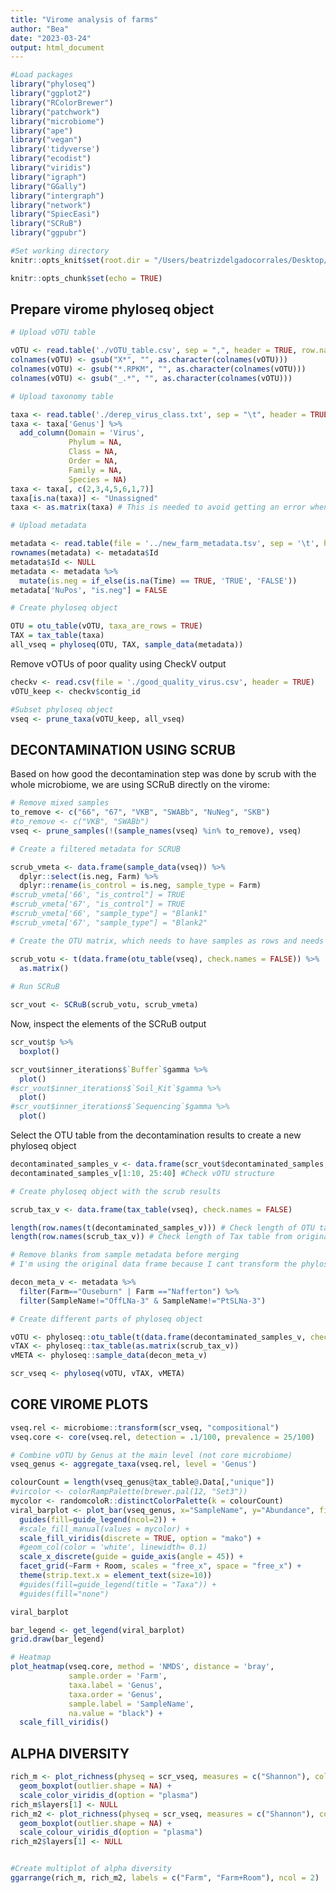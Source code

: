 ```yaml
---
title: "Virome analysis of farms"
author: "Bea"
date: "2023-03-24"
output: html_document
---
```


```r
#Load packages
library("phyloseq")
library("ggplot2")
library("RColorBrewer")
library("patchwork")
library("microbiome")
library("ape")
library("vegan")
library('tidyverse')
library("ecodist")
library("viridis")
library("igraph")
library("GGally")
library("intergraph")
library("network")
library("SpiecEasi")
library("SCRuB")
library("ggpubr")

#Set working directory
knitr::opts_knit$set(root.dir = "/Users/beatrizdelgadocorrales/Desktop/PhD-BE_Microbiome/Virome_farms/")

knitr::opts_chunk$set(echo = TRUE)
```

## Prepare virome phyloseq object

```r
# Upload vOTU table

vOTU <- read.table('./vOTU_table.csv', sep = ",", header = TRUE, row.names = 1)
colnames(vOTU) <- gsub("X*", "", as.character(colnames(vOTU)))
colnames(vOTU) <- gsub("*.RPKM", "", as.character(colnames(vOTU)))
colnames(vOTU) <- gsub("_.*", "", as.character(colnames(vOTU)))

# Upload taxonomy table

taxa <- read.table('./derep_virus_class.txt', sep = "\t", header = TRUE, row.names = 1)
taxa <- taxa['Genus'] %>% 
  add_column(Domain = 'Virus',
             Phylum = NA,
             Class = NA,
             Order = NA,
             Family = NA,
             Species = NA)
taxa <- taxa[, c(2,3,4,5,6,1,7)] 
taxa[is.na(taxa)] <- "Unassigned"
taxa <- as.matrix(taxa) # This is needed to avoid getting an error when creating the phyloseq object

# Upload metadata

metadata <- read.table(file = '../new_farm_metadata.tsv', sep = '\t', header = TRUE) #import metadata
rownames(metadata) <- metadata$Id
metadata$Id <- NULL
metadata <- metadata %>% 
  mutate(is.neg = if_else(is.na(Time) == TRUE, 'TRUE', 'FALSE'))
metadata['NuPos', "is.neg"] = FALSE

# Create phyloseq object

OTU = otu_table(vOTU, taxa_are_rows = TRUE)
TAX = tax_table(taxa)
all_vseq = phyloseq(OTU, TAX, sample_data(metadata))
```

Remove vOTUs of poor quality using CheckV output 
```r
checkv <- read.csv(file = './good_quality_virus.csv', header = TRUE)
vOTU_keep <- checkv$contig_id

#Subset phyloseq object
vseq <- prune_taxa(vOTU_keep, all_vseq)
```


## DECONTAMINATION USING SCRUB

Based on how good the decontamination step was done by scrub with the whole microbiome, we are using SCRuB directly on the virome:

```r
# Remove mixed samples 
to_remove <- c("66", "67", "VKB", "SWABb", "NuNeg", "SKB")
#to_remove <- c("VKB", "SWABb")
vseq <- prune_samples(!(sample_names(vseq) %in% to_remove), vseq)
```

```r
# Create a filtered metadata for SCRUB

scrub_vmeta <- data.frame(sample_data(vseq)) %>% 
  dplyr::select(is.neg, Farm) %>% 
  dplyr::rename(is_control = is.neg, sample_type = Farm)
#scrub_vmeta['66', "is_control"] = TRUE
#scrub_vmeta['67', "is_control"] = TRUE
#scrub_vmeta['66', "sample_type"] = "Blank1"
#scrub_vmeta['67', "sample_type"] = "Blank2"

# Create the OTU matrix, which needs to have samples as rows and needs to match with the rows in the metadata

scrub_votu <- t(data.frame(otu_table(vseq), check.names = FALSE)) %>% 
  as.matrix()
  
# Run SCRuB

scr_vout <- SCRuB(scrub_votu, scrub_vmeta)

```

Now, inspect the elements of the SCRuB output

```r
scr_vout$p %>% 
  boxplot()

scr_vout$inner_iterations$`Buffer`$gamma %>% 
  plot()
#scr_vout$inner_iterations$`Soil_Kit`$gamma %>% 
  plot()
#scr_vout$inner_iterations$`Sequencing`$gamma %>% 
  plot()
```
Select the OTU table from the decontamination results to create a new phyloseq object

```r
decontaminated_samples_v <- data.frame(scr_vout$decontaminated_samples, check.names = FALSE)
decontaminated_samples_v[1:10, 25:40] #Check vOTU structure
```
```r
# Create phyloseq object with the scrub results

scrub_tax_v <- data.frame(tax_table(vseq), check.names = FALSE)

length(row.names(t(decontaminated_samples_v))) # Check length of OTU table from SCRUB
length(row.names(scrub_tax_v)) # Check length of Tax table from original data

# Remove blanks from sample metadata before merging
# I'm using the original data frame because I cant transform the phyloseq metadata

decon_meta_v <- metadata %>% 
  filter(Farm=="Ouseburn" | Farm =="Nafferton") %>% 
  filter(SampleName!="OffLNa-3" & SampleName!="PtSLNa-3")

# Create different parts of phyloseq object

vOTU <- phyloseq::otu_table(t(data.frame(decontaminated_samples_v, check.names = FALSE)), taxa_are_rows = TRUE)
vTAX <- phyloseq::tax_table(as.matrix(scrub_tax_v))
vMETA <- phyloseq::sample_data(decon_meta_v)

scr_vseq <- phyloseq(vOTU, vTAX, vMETA)
```

## CORE VIROME PLOTS

```r
vseq.rel <- microbiome::transform(scr_vseq, "compositional")
vseq.core <- core(vseq.rel, detection = .1/100, prevalence = 25/100)
```


```r
# Combine vOTU by Genus at the main level (not core microbiome)
vseq_genus <- aggregate_taxa(vseq.rel, level = 'Genus') 

colourCount = length(vseq_genus@tax_table@.Data[,"unique"])
#vircolor <- colorRampPalette(brewer.pal(12, "Set3"))
mycolor <- randomcoloR::distinctColorPalette(k = colourCount)
viral_barplot <- plot_bar(vseq_genus, x="SampleName", y="Abundance", fill="Genus") +
  guides(fill=guide_legend(ncol=2)) +
  #scale_fill_manual(values = mycolor) +
  scale_fill_viridis(discrete = TRUE, option = "mako") +
  #geom_col(color = 'white', linewidth= 0.1)
  scale_x_discrete(guide = guide_axis(angle = 45)) +
  facet_grid(~Farm + Room, scales = "free_x", space = "free_x") +
  theme(strip.text.x = element_text(size=10))
  #guides(fill=guide_legend(title = "Taxa")) +
  #guides(fill="none")

viral_barplot
```

```r
bar_legend <- get_legend(viral_barplot)
grid.draw(bar_legend)
```


```r
# Heatmap
plot_heatmap(vseq.core, method = 'NMDS', distance = 'bray', 
             sample.order = 'Farm', 
             taxa.label = 'Genus', 
             taxa.order = 'Genus', 
             sample.label = 'SampleName',
             na.value = "black") +
  scale_fill_viridis()
```
## ALPHA DIVERSITY

```r
rich_m <- plot_richness(physeq = scr_vseq, measures = c("Shannon"), color = "Farm", x = "Farm") +
  geom_boxplot(outlier.shape = NA) +
  scale_color_viridis_d(option = "plasma")
rich_m$layers[1] <- NULL
rich_m2 <- plot_richness(physeq = scr_vseq, measures = c("Shannon"), color = "RoomType", x = "Farm") +
  geom_boxplot(outlier.shape = NA) +
  scale_colour_viridis_d(option = "plasma")
rich_m2$layers[1] <- NULL


#Create multiplot of alpha diversity
ggarrange(rich_m, rich_m2, labels = c("Farm", "Farm+Room"), ncol = 2)
```
